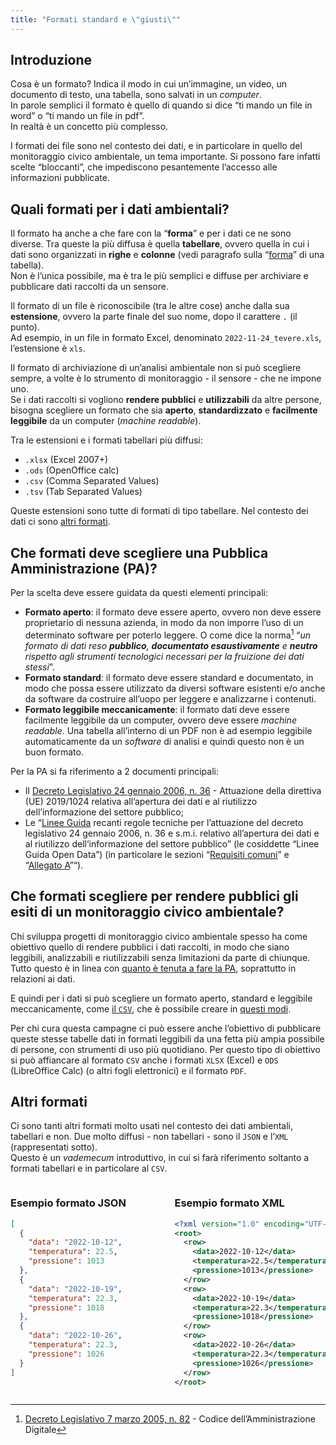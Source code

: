 ```yaml
---
title: "Formati standard e \"giusti\""
---
```


## Introduzione

Cosa è un formato? Indica il modo in cui un'immagine, un video, un documento di testo, una tabella, sono salvati in un *computer*.<br>
In parole semplici il formato è quello di quando si dice "ti mando un file in word" o "ti mando un file in pdf".<br>
In realtà è un concetto più complesso.

I formati dei file sono nel contesto dei dati, e in particolare in quello del monitoraggio civico ambientale, un tema importante. Si possono fare infatti scelte "bloccanti", che impediscono pesantemente l'accesso alle informazioni pubblicate.

## Quali formati per i dati ambientali?

Il formato ha anche a che fare con la "**forma**" e per i dati ce ne sono diverse. Tra queste la più diffusa è quella **tabellare**, ovvero quella in cui i dati sono organizzati in **righe** e **colonne** (vedi paragrafo sulla "[forma](forma.qmd)" di una tabella).<br>
Non è l'unica possibile, ma è tra le più semplici e diffuse per archiviare e pubblicare dati raccolti da un sensore.

Il formato di un file è riconoscibile (tra le altre cose) anche dalla sua **estensione**, ovvero la parte finale del suo nome, dopo il carattere `.` (il punto).<br>
Ad esempio, in un file in formato Excel, denominato `2022-11-24_tevere.xls`, l'estensione è `xls`.

Il formato di archiviazione di un'analisi ambientale non si può scegliere sempre, a volte è lo strumento di monitoraggio - il sensore - che ne impone uno.<br>
Se i dati raccolti si vogliono **rendere pubblici** e **utilizzabili** da altre persone, bisogna scegliere un formato che sia **aperto**, **standardizzato** e **facilmente leggibile** da un computer (*machine readable*).

Tra le estensioni e i formati tabellari più diffusi:

- `.xlsx` (Excel 2007+)
- `.ods` (OpenOffice calc)
- `.csv` (Comma Separated Values)
- `.tsv` (Tab Separated Values)

Queste estensioni sono tutte di formati di tipo tabellare. Nel contesto dei dati ci sono [altri formati](#altri-formati).

## Che formati deve scegliere una Pubblica Amministrazione (PA)?

Per la scelta deve essere guidata da questi elementi principali:

- **Formato aperto**: il formato deve essere aperto, ovvero non deve essere proprietario di nessuna azienda, in modo da non imporre l'uso di un determinato software per poterlo leggere. O come dice la norma[^CAD] "*un formato di dati reso **pubblico**, **documentato esaustivamente** e **neutro** rispetto agli strumenti tecnologici necessari per la fruizione dei dati stessi*".
- **Formato standard**: il formato deve essere standard e documentato, in modo che possa essere utilizzato da diversi software esistenti e/o anche da software da costruire all'uopo per leggere e analizzarne i contenuti.
- **Formato leggibile meccanicamente**: il formato dati deve essere facilmente leggibile da un computer, ovvero deve essere *machine readable*. Una tabella all'interno di un PDF non è ad esempio leggibile automaticamente da un _software_ di analisi e quindi questo non è un buon formato.

[^CAD]: [Decreto Legislativo 7 marzo 2005, n. 82](https://www.normattiva.it/uri-res/N2Ls?urn:nir:stato:decreto.legislativo:2005-03-07;82!vig~art1) - Codice dell'Amministrazione Digitale


Per la PA si fa riferimento a 2 documenti principali:

- Il [Decreto Legislativo 24 gennaio 2006, n. 36](https://www.normattiva.it/uri-res/N2Ls?urn:nir:stato:decreto.legislativo:2006-01-24;36!vig) - Attuazione della direttiva (UE) 2019/1024 relativa all'apertura dei dati e al riutilizzo dell'informazione del settore pubblico;
- Le "[Linee Guida](https://docs.italia.it/AgID/documenti-in-consultazione/lg-opendata-docs/it/bozza/index.html) recanti regole tecniche per l'attuazione del decreto legislativo 24 gennaio 2006, n. 36 e s.m.i. relativo all'apertura dei dati e al riutilizzo dell'informazione del settore pubblico" (le cosiddette "Linee Guida Open Data") (in particolare le sezioni "[Requisiti comuni](https://docs.italia.it/AgID/documenti-in-consultazione/lg-opendata-docs/it/bozza/principi-generali/requisiti-comuni.html)" e "[Allegato A](https://docs.italia.it/AgID/documenti-in-consultazione/lg-opendata-docs/it/bozza/allegato-a-modello-per-i-dati-aperti.html#)"").

## Che formati scegliere per rendere pubblici gli esiti di un monitoraggio civico ambientale?

Chi sviluppa progetti di monitoraggio civico ambientale spesso ha come obiettivo quello di rendere pubblici i dati raccolti, in modo che siano leggibili, analizzabili e riutilizzabili senza limitazioni da parte di chiunque.<br>
Tutto questo è in linea con [quanto è tenuta a fare la PA](#che-formati-deve-scegliere-una-pubblica-amministrazione-pa), soprattutto in relazioni ai dati.

E quindi per i dati si può scegliere un formato aperto, standard e leggibile meccanicamente, come [il `CSV`](forma.qmd#il-formato-csv), che è possibile creare in [questi modi](creare-csv.qmd).

Per chi cura questa campagne ci può essere anche l'obiettivo di pubblicare queste stesse tabelle dati in formati leggibili da una fetta più ampia possibile di persone, con strumenti di uso più quotidiano. Per questo tipo di obiettivo si può affiancare al formato `CSV` anche i formati `XLSX` (Excel) e `ODS` (LibreOffice Calc) (o altri fogli elettronici) e il formato `PDF`.


## Altri formati

Ci sono tanti altri formati molto usati nel contesto dei dati ambientali, tabellari e non. Due molto diffusi - non tabellari - sono il `JSON` e l'`XML` (rappresentati sotto). <br>
Questo è un *vademecum* introduttivo, in cui si farà riferimento soltanto a formati tabellari e in particolare al `CSV`.


:::{.column-body-outset}

:::: {.columns}

::: {.column width="50%"}

<h3>Esempio formato JSON</h3>

```json
[
  {
    "data": "2022-10-12",
    "temperatura": 22.5,
    "pressione": 1013
  },
  {
    "data": "2022-10-19",
    "temperatura": 22.3,
    "pressione": 1018
  },
  {
    "data": "2022-10-26",
    "temperatura": 22.3,
    "pressione": 1026
  }
]


```
:::

::: {.column width="50%"}

<h3>Esempio formato XML</h3>

```xml
<?xml version="1.0" encoding="UTF-8" ?>
<root>
  <row>
    <data>2022-10-12</data>
    <temperatura>22.5</temperatura>
    <pressione>1013</pressione>
  </row>
  <row>
    <data>2022-10-19</data>
    <temperatura>22.3</temperatura>
    <pressione>1018</pressione>
  </row>
  <row>
    <data>2022-10-26</data>
    <temperatura>22.3</temperatura>
    <pressione>1026</pressione>
  </row>
</root>
```
:::

::::

:::


